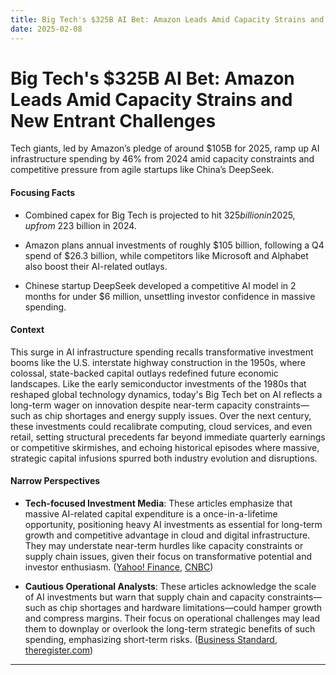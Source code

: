 ```yaml
---
title: Big Tech's $325B AI Bet: Amazon Leads Amid Capacity Strains and New Entrant Challenges
date: 2025-02-08
---
```


# Big Tech's $325B AI Bet: Amazon Leads Amid Capacity Strains and New Entrant Challenges

Tech giants, led by Amazon’s pledge of around $105B for 2025, ramp up AI infrastructure spending by 46% from 2024 amid capacity constraints and competitive pressure from agile startups like China’s DeepSeek.

#### Focusing Facts

- Combined capex for Big Tech is projected to hit $325 billion in 2025, up from ~$223 billion in 2024.

- Amazon plans annual investments of roughly $105 billion, following a Q4 spend of $26.3 billion, while competitors like Microsoft and Alphabet also boost their AI-related outlays.

- Chinese startup DeepSeek developed a competitive AI model in 2 months for under $6 million, unsettling investor confidence in massive spending.

#### Context

This surge in AI infrastructure spending recalls transformative investment booms like the U.S. interstate highway construction in the 1950s, where colossal, state-backed capital outlays redefined future economic landscapes. Like the early semiconductor investments of the 1980s that reshaped global technology dynamics, today's Big Tech bet on AI reflects a long-term wager on innovation despite near-term capacity constraints—such as chip shortages and energy supply issues. Over the next century, these investments could recalibrate computing, cloud services, and even retail, setting structural precedents far beyond immediate quarterly earnings or competitive skirmishes, and echoing historical episodes where massive, strategic capital infusions spurred both industry evolution and disruptions.

#### Narrow Perspectives

- **Tech-focused Investment Media**: These articles emphasize that massive AI-related capital expenditure is a once-in-a-lifetime opportunity, positioning heavy AI investments as essential for long-term growth and competitive advantage in cloud and digital infrastructure. They may understate near-term hurdles like capacity constraints or supply chain issues, given their focus on transformative potential and investor enthusiasm. ([Yahoo! Finance](https://finance.yahoo.com/news/big-tech-set-to-invest-325-billion-this-year-as-hefty-ai-bills-come-under-scrutiny-182329236.html), [CNBC](https://www.cnbc.com/2025/02/06/amazon-expects-to-spend-100-billion-on-capital-expenditures-in-2025.html))

- **Cautious Operational Analysts**: These articles acknowledge the scale of AI investments but warn that supply chain and capacity constraints—such as chip shortages and hardware limitations—could hamper growth and compress margins. Their focus on operational challenges may lead them to downplay or overlook the long-term strategic benefits of such spending, emphasizing short-term risks. ([Business Standard](https://www.business-standard.com/technology/tech-news/amazon-echoes-rival-microsoft-says-it-can-t-keep-up-with-ai-demand-125020700097_1.html), [theregister.com](https://www.theregister.com/2025/02/07/amazon_q4_fy_2024/))

---
